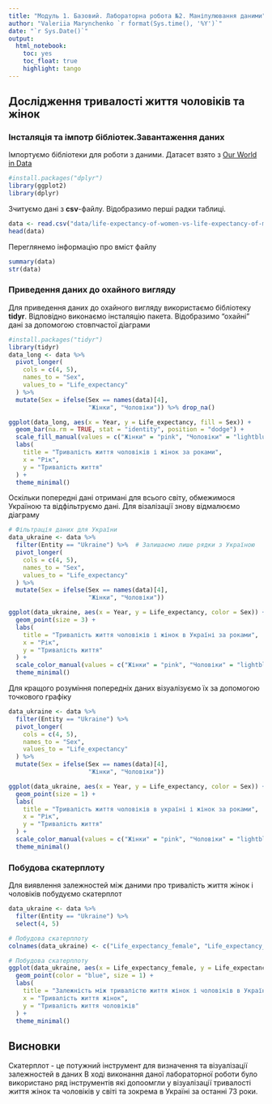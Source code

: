 ```yaml
---
title: "Модуль 1. Базовий. Лабораторна робота №2. Маніпулювання даними"
author: "Valeriia Marynchenko `r format(Sys.time(), '%Y')`"
date: "`r Sys.Date()`"
output:
  html_notebook:
    toc: yes
    toc_float: true
    highlight: tango 
---
```

## Дослідження тривалості життя чоловіків та жінок

### Інсталяція та імпотр бібліотек.Завантаження даних

Імпортуємо бібліотеки для роботи з даними. Датасет взято з [Our World
in Data](https://ourworldindata.org/grapher/life-expectancy-of-women-vs-life-expectancy-of-men?tab=table&time=2023)
```r
#install.packages("dplyr")
library(ggplot2)
library(dplyr)
```
Зчитуємо дані з **csv**-файлу. Відобразимо перші радки таблиці.
```r
data <- read.csv("data/life-expectancy-of-women-vs-life-expectancy-of-men.csv")
head(data)
```
Переглянемо інформацію про вміст файлу

```r
summary(data)
str(data)

```

### Приведення даних до охайного вигляду

Для приведення даних до охайного вигляду використаємо бібліотеку **tidyr**. Відповідно виконаємо інсталяцію пакета. Відобразимо "охайні" дані за допомогою стовпчастої діаграми

```r
#install.packages("tidyr")
library(tidyr)
data_long <- data %>% 
  pivot_longer(
    cols = c(4, 5), 
    names_to = "Sex",
    values_to = "Life_expectancy"
  ) %>%
  mutate(Sex = ifelse(Sex == names(data)[4], 
                      "Жінки", "Чоловіки")) %>% drop_na() 

ggplot(data_long, aes(x = Year, y = Life_expectancy, fill = Sex)) +
  geom_bar(na.rm = TRUE, stat = "identity", position = "dodge") +
  scale_fill_manual(values = c("Жінки" = "pink", "Чоловіки" = "lightblue")) +
  labs(
    title = "Тривалість життя чоловіків і жінок за роками",
    x = "Рік",
    y = "Тривалість життя"
  ) +
  theme_minimal()
```
Оскільки попередні дані отримані для всього світу, обмежимося Україною та відфільтруємо дані. Для візалізації знову відмалюємо діаграму


```r
# Фільтрація даних для України
data_ukraine <- data %>%
  filter(Entity == "Ukraine") %>%  # Залишаємо лише рядки з Україною
  pivot_longer(
    cols = c(4, 5),
    names_to = "Sex",
    values_to = "Life_expectancy"
  ) %>%
  mutate(Sex = ifelse(Sex == names(data)[4], 
                      "Жінки", "Чоловіки"))

ggplot(data_ukraine, aes(x = Year, y = Life_expectancy, color = Sex)) +
  geom_point(size = 3) +
  labs(
    title = "Тривалість життя чоловіків і жінок в Україні за роками",
    x = "Рік",
    y = "Тривалість життя"
  ) +
  scale_color_manual(values = c("Жінки" = "pink", "Чоловіки" = "lightblue")) +
  theme_minimal()
```

Для кращого розуміння попередніх даних візуалізуємо їх за допомогою точкового графіку
```r
data_ukraine <- data %>%
  filter(Entity == "Ukraine") %>%  
  pivot_longer(
    cols = c(4, 5),
    names_to = "Sex",
    values_to = "Life_expectancy"
  ) %>%
  mutate(Sex = ifelse(Sex == names(data)[4], 
                      "Жінки", "Чоловіки"))

ggplot(data_ukraine, aes(x = Year, y = Life_expectancy, color = Sex)) +
  geom_point(size = 1) +
  labs(
    title = "Тривалість життя чоловіків в україні і жінок за роками",
    x = "Рік",
    y = "Тривалість життя"
  ) +
  scale_color_manual(values = c("Жінки" = "pink", "Чоловіки" = "lightblue")) +
  theme_minimal()
```

### Побудова скатерплоту

Для виявлення залежностей між даними про тривалість життя жінок і чоловіків побудуємо скатерплот

```r


data_ukraine <- data %>%
  filter(Entity == "Ukraine") %>%
  select(4, 5)

# Побудова скатерплоту
colnames(data_ukraine) <- c("Life_expectancy_female", "Life_expectancy_male")

# Побудова скатерплоту
ggplot(data_ukraine, aes(x = Life_expectancy_female, y = Life_expectancy_male)) +
  geom_point(color = "blue", size = 1) +
  labs(
    title = "Залежність між тривалістю життя жінок і чоловіків в Україні",
    x = "Тривалість життя жінок",
    y = "Тривалість життя чоловіків"
  ) +
  theme_minimal()
```


## Висновки

Скатерплот - це потужний інструмент для визначення та візуалізації залежностей в даних
В ході виконання даної лабораторної роботи було використано ряд інструментів які допоомгли у візуалізації тривалості життя жінок та чоловіків у світі та зокрема в Україні за останні 73 роки. 